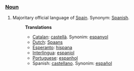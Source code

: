 ===[[Noun]]===
#Majoritary official language of [[w:Spain|Spain]]. Synonym: [[Spanish]].
#:'''Translations'''
#:*[[Catalan]]: [[castellà]]. Synonim: [[espanyol]]
#:*[[Dutch]]: [[Spaans]]
#:*[[Esperanto]]: [[hispana]]
#:*[[Interlingua]]: [[espaniol]]
#:*[[Portuguese]]: [[espanhol]]
#:*Spanish: [[castellano]]. Synonim: [[español]]